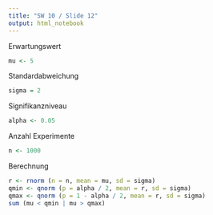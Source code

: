 ```yaml
---
title: "SW 10 / Slide 12"
output: html_notebook
---
```

Erwartungswert
```r
mu <- 5
```
Standardabweichung
```r
sigma = 2
```
Signifikanzniveau
```r
alpha <- 0.05
```
Anzahl Experimente
```r
n <- 1000
```
Berechnung
```r
r <- rnorm (n = n, mean = mu, sd = sigma)
qmin <- qnorm (p = alpha / 2, mean = r, sd = sigma)
qmax <- qnorm (p = 1 - alpha / 2, mean = r, sd = sigma)
sum (mu < qmin | mu > qmax)
```
